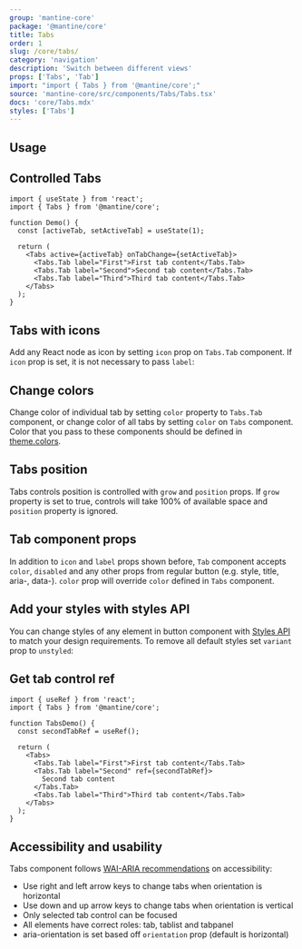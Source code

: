 ```yaml
---
group: 'mantine-core'
package: '@mantine/core'
title: Tabs
order: 1
slug: /core/tabs/
category: 'navigation'
description: 'Switch between different views'
props: ['Tabs', 'Tab']
import: "import { Tabs } from '@mantine/core';"
source: 'mantine-core/src/components/Tabs/Tabs.tsx'
docs: 'core/Tabs.mdx'
styles: ['Tabs']
---
```



## Usage

<Demo data={TabsDemos.colorsConfigurator} />

## Controlled Tabs

```tsx
import { useState } from 'react';
import { Tabs } from '@mantine/core';

function Demo() {
  const [activeTab, setActiveTab] = useState(1);

  return (
    <Tabs active={activeTab} onTabChange={setActiveTab}>
      <Tabs.Tab label="First">First tab content</Tabs.Tab>
      <Tabs.Tab label="Second">Second tab content</Tabs.Tab>
      <Tabs.Tab label="Third">Third tab content</Tabs.Tab>
    </Tabs>
  );
}
```

## Tabs with icons

Add any React node as icon by setting `icon` prop on `Tabs.Tab` component.
If `icon` prop is set, it is not necessary to pass `label`:

<Demo data={TabsDemos.icons} />

## Change colors

Change color of individual tab by setting `color` property to `Tabs.Tab` component,
or change color of all tabs by setting `color` on `Tabs` component.
Color that you pass to these components should be defined in [theme.colors](/theming/extend-theme/#default-colors).

<Demo data={TabsDemos.colors} />

## Tabs position

Tabs controls position is controlled with `grow` and `position` props.
If `grow` property is set to true, controls will take 100% of available space
and `position` property is ignored.

<Demo data={TabsDemos.positionConfigurator} />

## Tab component props

In addition to `icon` and `label` props shown before,
`Tab` component accepts `color`, `disabled` and any other props from regular button (e.g. style, title, aria-, data-).
`color` prop will override `color` defined in `Tabs` component.

<Demo data={TabsDemos.tabProps} />

## Add your styles with styles API

You can change styles of any element in button component with [Styles API](/theming/styles-api/) to match your design requirements.
To remove all default styles set `variant` prop to `unstyled`:

<Demo data={TabsDemos.stylesApi} />

## Get tab control ref

```tsx
import { useRef } from 'react';
import { Tabs } from '@mantine/core';

function TabsDemo() {
  const secondTabRef = useRef();

  return (
    <Tabs>
      <Tabs.Tab label="First">First tab content</Tabs.Tab>
      <Tabs.Tab label="Second" ref={secondTabRef}>
        Second tab content
      </Tabs.Tab>
      <Tabs.Tab label="Third">Third tab content</Tabs.Tab>
    </Tabs>
  );
}
```

## Accessibility and usability

Tabs component follows [WAI-ARIA recommendations](https://www.w3.org/TR/wai-aria-practices/examples/tabs/tabs-2/tabs.html) on accessibility:

- Use right and left arrow keys to change tabs when orientation is horizontal
- Use down and up arrow keys to change tabs when orientation is vertical
- Only selected tab control can be focused
- All elements have correct roles: tab, tablist and tabpanel
- aria-orientation is set based off `orientation` prop (default is horizontal)
